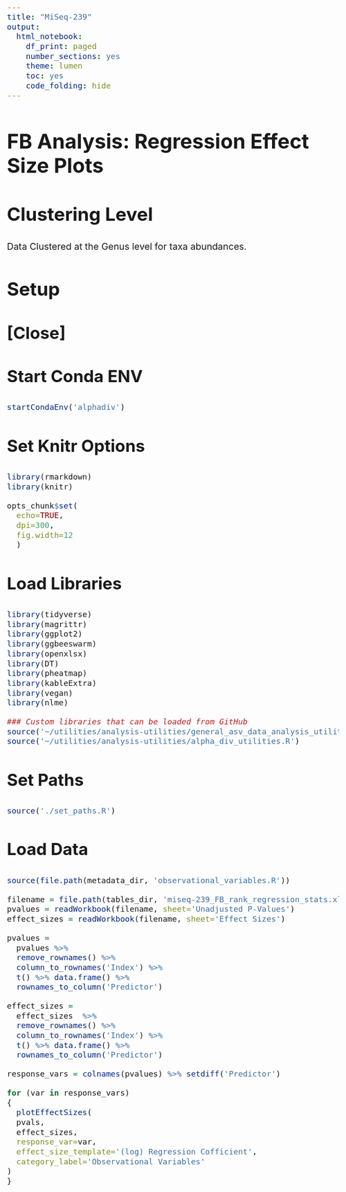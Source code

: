 ```yaml
---
title: "MiSeq-239"
output:
  html_notebook:
    df_print: paged
    number_sections: yes
    theme: lumen
    toc: yes
    code_folding: hide
---
```


<style>
  html {
    font-size: 16pt;
  }
  
  body {
    font-size: 16pt;
  }
  
  h1 {
    font-size: 2.2rem;
  }
  
  h2 {
    font-size: 2rem;
  }
  
  h3 {
    font-size: 1.8rem;
  }
  
  h4 {
    font-size: 1.4rem;
  }
  
</style>

# FB Analysis: Regression Effect Size Plots {.tabset}
## Clustering Level
Data Clustered at the Genus level for taxa abundances.

## Setup {.tabset}

### [Close]

### Start Conda ENV
```r
startCondaEnv('alphadiv')
```

### Set Knitr Options
```r
library(rmarkdown)
library(knitr)

opts_chunk$set(
  echo=TRUE,
  dpi=300,
  fig.width=12
  )
```

### Load Libraries
```r
library(tidyverse)
library(magrittr)
library(ggplot2)
library(ggbeeswarm)
library(openxlsx)
library(DT)
library(pheatmap)
library(kableExtra)
library(vegan)
library(nlme)

### Custom libraries that can be loaded from GitHub
source('~/utilities/analysis-utilities/general_asv_data_analysis_utilities.R')
source('~/utilities/analysis-utilities/alpha_div_utilities.R')
```


### Set Paths
```r
source('./set_paths.R')
```

### Load Data
```r
source(file.path(metadata_dir, 'observational_variables.R'))

filename = file.path(tables_dir, 'miseq-239_FB_rank_regression_stats.xlsx')
pvalues = readWorkbook(filename, sheet='Unadjusted P-Values')
effect_sizes = readWorkbook(filename, sheet='Effect Sizes')

```


```r
pvalues = 
  pvalues %>%
  remove_rownames() %>%
  column_to_rownames('Index') %>%
  t() %>% data.frame() %>%
  rownames_to_column('Predictor')

effect_sizes = 
  effect_sizes  %>%
  remove_rownames() %>%
  column_to_rownames('Index') %>%
  t() %>% data.frame() %>%
  rownames_to_column('Predictor')
```


```r
response_vars = colnames(pvalues) %>% setdiff('Predictor')

for (var in response_vars)
{
  plotEffectSizes(
  pvals,
  effect_sizes,
  response_var=var,
  effect_size_template='(log) Regression Cofficient',
  category_label='Observational Variables'
) 
}
```


